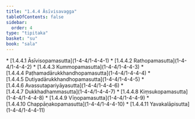 ```yaml
---
title: "1.4.4 Āsīvisavagga"
tableOfContents: false
sidebar:
  order: 4
type: "tipitaka"
basket: "su"
book: "sala"
---
```



<DynamicBreadcrumb />



<TableOfContents book="sala" section="1.4.4">
* [1.4.4.1 Āsīvisopamasutta](1-4-4/1-4-4-1)
* [1.4.4.2 Rathopamasutta](1-4-4/1-4-4-2)
* [1.4.4.3 Kummopamasutta](1-4-4/1-4-4-3)
* [1.4.4.4 Paṭhamadārukkhandhopamasutta](1-4-4/1-4-4-4)
* [1.4.4.5 Dutiyadārukkhandhopamasutta](1-4-4/1-4-4-5)
* [1.4.4.6 Avassutapariyāyasutta](1-4-4/1-4-4-6)
* [1.4.4.7 Dukkhadhammasutta](1-4-4/1-4-4-7)
* [1.4.4.8 Kiṃsukopamasutta](1-4-4/1-4-4-8)
* [1.4.4.9 Vīṇopamasutta](1-4-4/1-4-4-9)
* [1.4.4.10 Chappāṇakopamasutta](1-4-4/1-4-4-10)
* [1.4.4.11 Yavakalāpisutta](1-4-4/1-4-4-11)
</TableOfContents>